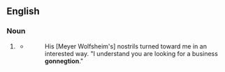 ==English==

===Noun===
{{en-noun}}

# {{lb|en|nonce}} {{eye dialect of|connection|lang=en}}
#* {{RQ:Fitzgerald Gatsby|IV}}
#*: His [Meyer Wolfsheim's] nostrils turned toward me in an interested way. "I understand you are looking for a business '''gonnegtion'''."